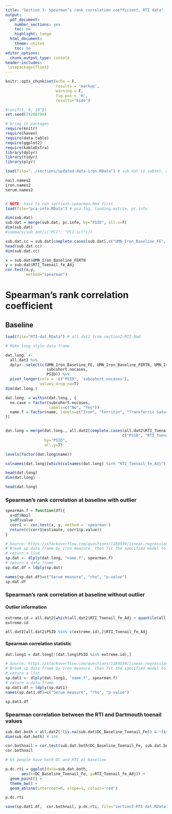 ```yaml
---
title: "Section 3: Spearman’s rank correlation coefficient, RTI data"
output:
  pdf_document:
    number_sections: yes
    toc: no
    highlight: tango
  html_document:
    theme: united
    toc: no
editor_options:
  chunk_output_type: console
header-includes:
 \usepackage{float}
---
```




```r

knitr::opts_chunk$set(echo = F, 
                      results = 'markup',
                      warning = F,
                      fig.pos = 'H',
                      results="hide")

#runif(1, 0, 10^8)
set.seed(74268794)

```


```r
# bring in packages
require(knitr)
require(haven)
require(data.table)
require(ggplot2)
require(kableExtra)
library(dplyr)
library(tidyr)
library(plyr)

```


```r

load(file="../sections/updated-data-iron.RData") # sub.dat is subset, all.dat is total data

nail.names2
iron.names2
serum.names2


# NOTE: have to run section5-spearman.Rmd first 
load(file="pca-info.RData") # pca.log, loading.matrix, pc.info

dim(sub.dat)
sub.dat = merge(sub.dat, pc.info, by="PSID", all.x=T)
dim(sub.dat)
#summary(sub.dat[c("PC1", "PC1.scl")])

sub.dat.cc = sub.dat[complete.cases(sub.dat[,c("UMN_Iron_Baseline_FE", "RTI_Toenail_fe_Adj")]),]
head(sub.dat.cc)
dim(sub.dat.cc)

x = sub.dat$UMN_Iron_Baseline_FERTN
y = sub.dat$RTI_Toenail_fe_Adj
cor.test(x,y,
         method="spearman")

```



# Spearman’s rank correlation coefficient # {#spearman}

## Baseline


```r

load(file="RTI-dat.RData") # all.dat2 from section2-RTI.Rmd

# Make long style data frame 

dat.long. <- 
  all.dat2 %>% 
  dplyr::select(c(UMN_Iron_Baseline_FE, UMN_Iron_Baseline_FERTN, UMN_Iron_Baseline_FESAT,# PC1,
                  subcohort.nocases,
                  PSID)) %>% 
  pivot_longer(cols = -c("PSID", 'subcohort.nocases'),
               values_drop_na=T)
dim(dat.long.)

dat.long. = within(dat.long., {
  no.case = factor(subcohort.nocases,
                   labels=c("No", "Yes"))
  name.f = factor(name, labels=c("Iron", "Ferritin", "Transferrin Saturation"))
})


dat.long = merge(dat.long., all.dat2[complete.cases(all.dat2$RTI_Toenail_fe_Adj),
                                                   c("PSID", "RTI_Toenail_fe_Adj")], 
                 by="PSID",
                 all.y=T)

levels(factor(dat.long$name))

colnames(dat.long)[which(colnames(dat.long) %in% "RTI_Toenail_fe_Adj")]="Nail"

head(dat.long)
dim(dat.long)

head(dat.long)


```


### Spearman's rank correlation at baseline with outlier


```r

spearman.f = function(df){
  x=df$Nail
  y=df$value
  corr1 <- cor.test(x, y, method = 'spearman')
  return(c(corr1$estimate, corr1$p.value))
}

# Source: https://stackoverflow.com/questions/1169539/linear-regression-and-group-by-in-r
# Break up data frame by iron measure, then fit the specified model to each piece and
# return a list
sp.dat <- dlply(dat.long, "name.f", spearman.f)
# return a data frame
sp.dat.df = ldply(sp.dat)

names(sp.dat.df)=c("Serum measure", "rho", "p-value")
sp.dat.df

```


### Spearman's rank correlation at baseline without outlier

#### Outlier information

```r

extreme.id = all.dat2[which(all.dat2$RTI_Toenail_fe_Adj > quantile(all.dat2$RTI_Toenail_fe_Adj, 0.999, na.rm=T)),]$PSID # remove people with extreme fe values 
extreme.id

all.dat2[all.dat2$PSID %in% c(extreme.id),]$RTI_Toenail_fe_Adj

```

#### Spearman correlation statistic

```r

dat.long1 = dat.long[!(dat.long$PSID %in% extreme.id),]

# Source: https://stackoverflow.com/questions/1169539/linear-regression-and-group-by-in-r
# Break up data frame by iron measure, then fit the specified model to each piece and
# return a list
sp.dat1 <- dlply(dat.long1, "name.f", spearman.f)
# return a data frame
sp.dat1.df = ldply(sp.dat1)
names(sp.dat1.df)=c("Serum measure", "rho", "p-value")

sp.dat1.df

```

### Spearman correlation between the RTI and Dartmouth toenail values

```r

sub.dat.both = all.dat2[!(is.na(sub.dat$DC_Baseline_Toenail_Fe)) & !(is.na(all.dat2$RTI_Toenail_fe_Adj)),]
dim(sub.dat.both) # 166

cor.bothnail = cor.test(sub.dat.both$DC_Baseline_Toenail_Fe, sub.dat.both$RTI_Toenail_fe_Adj)
cor.bothnail 

```


```r
# 65 people have both DC and RTI at baseline

p.dc.rti = ggplot(data=sub.dat.both,
       aes(x=DC_Baseline_Toenail_Fe, y=RTI_Toenail_fe_Adj)) +
  geom_point() +
  theme_bw() +
  geom_abline(intercept=0, slope=1, colour='red')

p.dc.rti

```


```r

save(sp.dat1.df,  cor.bothnail, p.dc.rti, file="section3-RTI-dat.RData")

```

